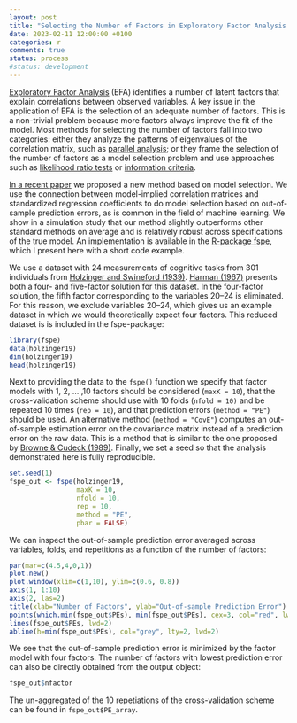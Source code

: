 ```yaml
---
layout: post
title: "Selecting the Number of Factors in Exploratory Factor Analysis via out-of-sample Prediction Errors"
date: 2023-02-11 12:00:00 +0100
categories: r
comments: true
status: process
#status: development
---
```


[Exploratory Factor Analysis](https://en.wikipedia.org/wiki/Exploratory_factor_analysis) (EFA) identifies a number of latent factors that explain correlations between observed variables. A key issue in the application of EFA is the selection of an adequate number of factors. This is a non-trivial problem because more factors always improve the fit of the model. Most methods for selecting the number of factors fall into two categories: either they analyze the patterns of eigenvalues of the correlation matrix, such as [parallel analysis](https://en.wikipedia.org/wiki/Parallel_analysis); or they frame the selection of the number of factors as a model selection problem and use approaches such as [likelihood ratio tests](https://en.wikipedia.org/wiki/Likelihood-ratio_test) or [information criteria](https://en.wikipedia.org/wiki/Model_selection#Criteria).

[In a recent paper](https://psycnet.apa.org/fulltext/2023-13984-001.html) we proposed a new method based on model selection. We use the connection between model-implied correlation matrices and standardized regression coefficients to do model selection based on out-of-sample prediction errors, as is common in the field of machine learning. We show in a simulation study that our method slightly outperforms other standard methods on average and is relatively robust across specifications of the true model. An implementation is available in the [R-package fspe](https://cran.r-project.org/web/packages/fspe/index.html), which I present here with a short code example.

We use a dataset with 24 measurements of cognitive tasks from 301 individuals from [Holzinger and Swineford (1939)](https://psycnet.apa.org/record/1939-04445-001). [Harman (1967)](https://books.google.com/books?hl=en&lr=&id=e-vMN68C3M4C&oi=fnd&pg=PR15&dq=Harman,+H.+H.+(1967).+Modern+factor+analysis.+University+of+Chicago+Press.&ots=t6OpGtgX1C&sig=AxyxKKP9Aj7y9vhIJotRfBkQamM) presents both a four- and five-factor solution for this dataset. In the four-factor solution, the fifth factor corresponding to the variables 20–24 is eliminated. For this reason, we exclude variables 20–24, which gives us an example dataset in which we would theoretically expect four factors. This reduced dataset is is included in the fspe-package:

```r
library(fspe)
data(holzinger19)
dim(holzinger19)
head(holzinger19)
```
Next to providing the data to the `fspe()` function we specify that factor models with 1, 2, ... ,10 factors should be considered (`maxK = 10`), that the cross-validation scheme should use with 10 folds (`nfold = 10)` and be repeated 10 times (`rep = 10`), and that prediction errors (`method = "PE"`) should be used. An alternative method (`method = "CovE"`) computes an out-of-sample estimation error on the covariance matrix instead of a prediction error on the raw data. This is a method that is similar to the one proposed by [Browne & Cudeck (1989)](https://www.tandfonline.com/doi/abs/10.1207/s15327906mbr2404_4). Finally, we set a seed so that the analysis demonstrated here is fully reproducible. 


```r
set.seed(1)
fspe_out <- fspe(holzinger19,
                 maxK = 10,
                 nfold = 10,
                 rep = 10,
                 method = "PE", 
                 pbar = FALSE)
```

We can inspect the out-of-sample prediction error averaged across variables, folds, and repetitions as a function of the number of factors:

```r
par(mar=c(4.5,4,0,1))
plot.new()
plot.window(xlim=c(1,10), ylim=c(0.6, 0.8))
axis(1, 1:10)
axis(2, las=2)
title(xlab="Number of Factors", ylab="Out-of-sample Prediction Error")
points(which.min(fspe_out$PEs), min(fspe_out$PEs), cex=3, col="red", lwd=2)
lines(fspe_out$PEs, lwd=2)
abline(h=min(fspe_out$PEs), col="grey", lty=2, lwd=2)
```
We see that the out-of-sample prediction error is minimized by the factor model with four factors. The number of factors with lowest prediction error can also be directly obtained from the output object:

```r
fspe_out$nfactor
```

The un-aggregated of the 10 repetiations of the cross-validation scheme can be found in `fspe_out$PE_array`.







